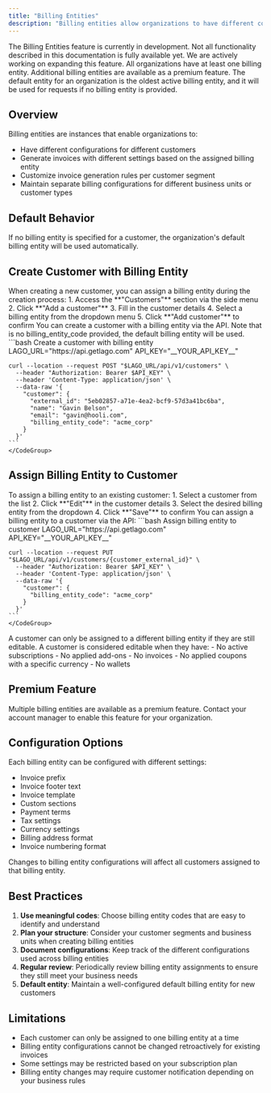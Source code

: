 ```yaml
---
title: "Billing Entities"
description: "Billing entities allow organizations to have different configurations for different customers, resulting in invoices being generated differently based on the billing entity assigned to each customer."
---
```


<Warning>
  The Billing Entities feature is currently in development. Not all functionality described in this documentation is fully available yet. We are actively working on expanding this feature.
</Warning>

<Info>
  All organizations have at least one billing entity. Additional billing entities are available as a premium feature. The default entity for an organization is the oldest active billing entity, and it will be used for requests if no billing entity is provided.
</Info>

## Overview[](#overview "Direct link to heading")

Billing entities are instances that enable organizations to:
- Have different configurations for different customers
- Generate invoices with different settings based on the assigned billing entity
- Customize invoice generation rules per customer segment
- Maintain separate billing configurations for different business units or customer types

## Default Behavior[](#default-behavior "Direct link to heading")

<Info>
  If no billing entity is specified for a customer, the organization's default billing entity will be used automatically.
</Info>

<!-- ## Create a Billing Entity[](#create-billing-entity "Direct link to heading")

<Tabs>
  <Tab title="Dashboard">
    To create a billing entity through the user interface:

    1. Access the **"Billing Entities"** section via the side menu
    2. Click **"Add a billing entity"**
    3. Enter a unique code for your billing entity and name
    4. Configure the billing entity settings
    5. Click **"Add billing entity"** to confirm

    <Info>
      The billing entity code must be unique within your organization.
    </Info>
  </Tab>
  <Tab title="API">
    <CodeGroup>
    ```bash Create a billing entity
    LAGO_URL="https://api.getlago.com"
    API_KEY="__YOUR_API_KEY__"

    curl --location --request POST "$LAGO_URL/api/v1/billing_entities" \
      --header "Authorization: Bearer $API_KEY" \
      --header 'Content-Type: application/json' \
      --data-raw '{
        "billing_entity": {
          "code": "acme_corp",
          "name": "Acme Corporation",
          "invoice_prefix": "ACM",
          "invoice_footer": "Thank you for your business",
          "invoice_template": "default"
        }
      }'
    ```
    </CodeGroup>
  </Tab>
</Tabs> -->

## Create Customer with Billing Entity[](#create-customer-with-billing-entity "Direct link to heading")

<Tabs>
  <Tab title="Dashboard">
    When creating a new customer, you can assign a billing entity during the creation process:
    1. Access the **"Customers"** section via the side menu
    2. Click **"Add a customer"**
    3. Fill in the customer details
    4. Select a billing entity from the dropdown menu
    5. Click **"Add customer"** to confirm
  </Tab>
  <Tab title="API">
    You can create a customer with a billing entity via the API. Note that is no billing_entity_code provided, the default billing entity will be used.
    <CodeGroup>
    ```bash Create a customer with billing entity
    LAGO_URL="https://api.getlago.com"
    API_KEY="__YOUR_API_KEY__"

    curl --location --request POST "$LAGO_URL/api/v1/customers" \
      --header "Authorization: Bearer $API_KEY" \
      --header 'Content-Type: application/json' \
      --data-raw '{
        "customer": {
          "external_id": "5eb02857-a71e-4ea2-bcf9-57d3a41bc6ba",
          "name": "Gavin Belson",
          "email": "gavin@hooli.com",
          "billing_entity_code": "acme_corp"
        }
      }'
    ```
    </CodeGroup>
  </Tab>
</Tabs>

## Assign Billing Entity to Customer[](#assign-billing-entity "Direct link to heading")

<Tabs>
  <Tab title="Dashboard">
    To assign a billing entity to an existing customer:
    1. Select a customer from the list
    2. Click **"Edit"** in the customer details
    3. Select the desired billing entity from the dropdown
    4. Click **"Save"** to confirm
  </Tab>
  <Tab title="API">
    You can assign a billing entity to a customer via the API:
    <CodeGroup>
    ```bash Assign billing entity to customer
    LAGO_URL="https://api.getlago.com"
    API_KEY="__YOUR_API_KEY__"

    curl --location --request PUT "$LAGO_URL/api/v1/customers/{customer_external_id}" \
      --header "Authorization: Bearer $API_KEY" \
      --header 'Content-Type: application/json' \
      --data-raw '{
        "customer": {
          "billing_entity_code": "acme_corp"
        }
      }'
    ```
    </CodeGroup>
  </Tab>
</Tabs>

<Warning>
  A customer can only be assigned to a different billing entity if they are still editable. A customer is considered editable when they have:
  - No active subscriptions
  - No applied add-ons
  - No invoices
  - No applied coupons with a specific currency
  - No wallets
</Warning>

## Premium Feature[](#premium-feature "Direct link to heading")

<Warning>
  Multiple billing entities are available as a premium feature. Contact your account manager to enable this feature for your organization.
</Warning>

## Configuration Options[](#configuration-options "Direct link to heading")

Each billing entity can be configured with different settings:

- Invoice prefix
- Invoice footer text
- Invoice template
- Custom sections
- Payment terms
- Tax settings
- Currency settings
- Billing address format
- Invoice numbering format

<Info>
  Changes to billing entity configurations will affect all customers assigned to that billing entity.
</Info>

## Best Practices[](#best-practices "Direct link to heading")

1. **Use meaningful codes**: Choose billing entity codes that are easy to identify and understand
2. **Plan your structure**: Consider your customer segments and business units when creating billing entities
3. **Document configurations**: Keep track of the different configurations used across billing entities
4. **Regular review**: Periodically review billing entity assignments to ensure they still meet your business needs
5. **Default entity**: Maintain a well-configured default billing entity for new customers

## Limitations[](#limitations "Direct link to heading")

- Each customer can only be assigned to one billing entity at a time
- Billing entity configurations cannot be changed retroactively for existing invoices
- Some settings may be restricted based on your subscription plan
- Billing entity changes may require customer notification depending on your business rules
